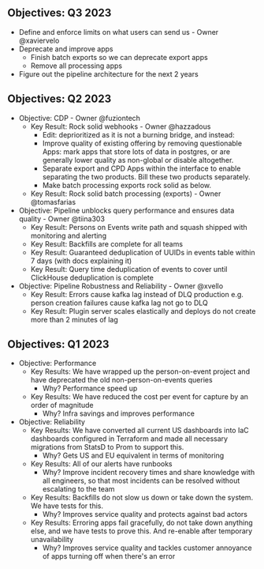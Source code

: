 ## Objectives: Q3 2023

- Define and enforce limits on what users can send us - Owner @xaviervelo
- Deprecate and improve apps
  - Finish batch exports so we can deprecate export apps
  - Remove all processing apps 
- Figure out the pipeline architecture for the next 2 years

## Objectives: Q2 2023

- Objective: CDP - Owner @fuziontech
    - Key Result: Rock solid webhooks - Owner @hazzadous
        - Edit: deprioritized as it is not a burning bridge, and instead:
        - Improve quality of existing offering by removing questionable Apps: mark apps that store lots of data in postgres, or are generally lower quality as non-global or disable altogether.
        - Separate export and CPD Apps within the interface to enable separating the two products. Bill these two products separately.
        - Make batch processing exports rock solid as below.
    - Key Result: Rock solid batch processing (exports) - Owner @tomasfarias
- Objective: Pipeline unblocks query performance and ensures data quality - Owner @tiina303
    - Key Result: Persons on Events write path and squash shipped with monitoring and alerting
    - Key Result: Backfills are complete for all teams
    - Key Result: Guaranteed deduplication of UUIDs in events table within 7 days (with docs explaining it)
    - Key Result: Query time deduplication of events to cover until ClickHouse deduplication is complete
- Objective: Pipeline Robustness and Reliability - Owner @xvello
    - Key Result: Errors cause kafka lag instead of DLQ production e.g. person creation failures cause kafka lag not go to DLQ
    - Key Result: Plugin server scales elastically and deploys do not create more than 2 minutes of lag


## Objectives: Q1 2023

- Objective: Performance
    - Key Results: We have wrapped up the person-on-event project and have deprecated the old non-person-on-events queries
        - Why? Performance speed up
    - Key Results: We have reduced the cost per event for capture by an order of magnitude
        - Why? Infra savings and improves performance
- Objective: Reliability
    - Key Results: We have converted all current US dashboards into IaC dashboards configured in Terraform and made all necessary migrations from StatsD to Prom to support this.
        - Why? Gets US and EU equivalent in terms of monitoring
    - Key Results: All of our alerts have runbooks
        - Why? Improve incident recovery times and share knowledge with all engineers, so that most incidents can be resolved without escalating to the team
    - Key Results: Backfills do not slow us down or take down the system. We have tests for this.
        - Why? Improves service quality and protects against bad actors
    - Key Results: Erroring apps fail gracefully, do not take down anything else, and we have tests to prove this. And re-enable after temporary unavailability
        - Why? Improves service quality and tackles customer annoyance of apps turning off when there's an error
